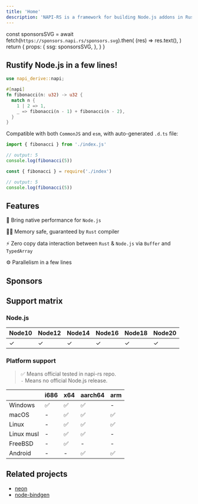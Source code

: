 ```yaml
---
title: 'Home'
description: 'NAPI-RS is a framework for building Node.js addons in Rust.'
---
```




  const sponsorsSVG = await fetch(`https://sponsors.napi.rs/sponsors.svg`).then(
    (res) => res.text(),
  )
  return {
    props: {
      ssg: sponsorsSVG,
    },
  }
}

<div class="page-landing">

<div class="limit-container opacity-10">

<TitleEN />

<Badges />

## Rustify Node.js in a few lines!

```rust filename="lib.rs"
use napi_derive::napi;

#[napi]
fn fibonacci(n: u32) -> u32 {
  match n {
    1 | 2 => 1,
    _ => fibonacci(n - 1) + fibonacci(n - 2),
  }
}
```

Compatible with both `CommonJS` and `esm`, with auto-generated `.d.ts` file:

```js filename="main.mjs"
import { fibonacci } from './index.js'

// output: 5
console.log(fibonacci(5))
```

```js filename="main.cjs"
const { fibonacci } = require('./index')

// output: 5
console.log(fibonacci(5))
```

## Features

🚀 Bring native performance for `Node.js`

👷‍♂️ Memory safe, guaranteed by `Rust` compiler

⚡️ Zero copy data interaction between `Rust` & `Node.js` via `Buffer` and `TypedArray`

⚙️ Parallelism in a few lines

## Sponsors

<Sponsors />

## Support matrix

### Node.js

| Node10 | Node12 | Node14 | Node16 | Node18 | Node20 |
| ------ | ------ | ------ | ------ | ------ | ------ |
| ✓      | ✓      | ✓      | ✓      | ✓      | ✓      |

### Platform support

> ✅ Means official tested in napi-rs repo. <br/> `-` Means no official Node.js release.

|            | i686 | x64 | aarch64 | arm |
| ---------- | ---- | --- | ------- | --- |
| Windows    | ✅   | ✅  | ✅      | -   |
| macOS      | -    | ✅  | ✅      | ✅  |
| Linux      | -    | ✅  | ✅      | ✅  |
| Linux musl | -    | ✅  | ✅      | -   |
| FreeBSD    | -    | ✅  | -       | -   |
| Android    | -    | -   | ✅      | ✅  |

## Related projects

- [neon](https://www.neon-bindings.com)
- [node-bindgen](https://github.com/infinyon/node-bindgen)

</div>

<HomePage />

</div>
